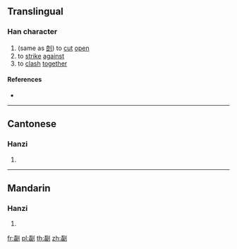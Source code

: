 ==Translingual==

===Han character===
{{Han char|rn=18|rad=刀|as=15|sn=17|four=|canj=MRLN|ids=⿰磊刂}}

# (same as [[剆]]) to [[cut]] [[open]]
# to [[strike]] [[against]]
# to [[clash]] [[together]]

====References====
* {{Han ref|kx=0145.290|hdz=10361.150|uh=350F|ud=13583}}

----

==Cantonese==

===Hanzi===
{{yue-hanzi|jyut=[[gak3]], [[lik6]]|y=gak3, lik6}}

# {{defn|lang=yue|sort=刀15}}

----

==Mandarin==

===Hanzi===
{{cmn-hanzi|pin=[[lì]] ([[li4]])|wg=li<sup>4</sup>}}

# {{defn|lang=cmn|sort=刀15}}

[[fr:㔏]]
[[pl:㔏]]
[[th:㔏]]
[[zh:㔏]]